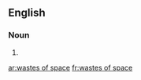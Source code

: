 ==English==

===Noun===
{{head|en|plural|head=[[wastes]] of [[space]]}} {{g|p}}

# {{plural of|waste of space|lang=en}}

[[ar:wastes of space]]
[[fr:wastes of space]]